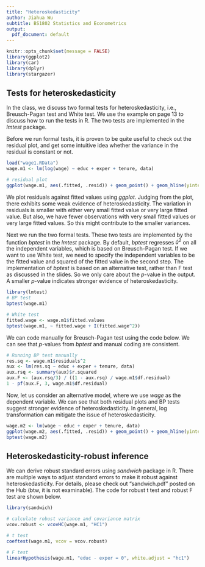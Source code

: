 ```yaml
---
title: "Heteroskedasticity"
author: Jiahua Wu
subtitle: BS1802 Statistics and Econometrics
output:
  pdf_document: default
---
```


```r
knitr::opts_chunk$set(message = FALSE)
library(ggplot2)
library(car)
library(dplyr)
library(stargazer)
```

## Tests for heteroskedasticity
In the class, we discuss two formal tests for heteroskedasticity, i.e., Breusch-Pagan test and White test. We use the example on page 13 to discuss how to run the tests in R. The two tests are implemented in the $lmtest$ package.

Before we run formal tests, it is proven to be quite useful to check out the residual plot, and get some intuitive idea whether the variance in the residual is constant or not.
```r
load("wage1.RData")
wage.m1 <- lm(log(wage) ~ educ + exper + tenure, data)

# residual plot
ggplot(wage.m1, aes(.fitted, .resid)) + geom_point() + geom_hline(yintercept = 0)
```
We plot residuals against fitted values using $ggplot$. Judging from the plot, there exhibits some weak evidence of heteroskedasticity. The variation in residuals is smaller with either very small fitted value or very large fitted value. But also, we have fewer observations with very small fitted values or very large fitted values. So this might contribute to the smaller variances.

Next we run the two formal tests. These two tests are implemented by the function $bptest$ in the $lmtest$ package. By default, $bptest$ regresses $\hat{u}^2$ on all the independent variables, which is based on Breusch-Pagan test. If we want to use White test, we need to specify the independent variables to be the fitted value and squared of the fitted value in the second step. The implementation of $bptest$ is based on an alternative test, rather than F test as discussed in the slides. So we only care about the $p$-value in the output. A smaller $p$-value indicates stronger evidence of heteroskedasticity. 
```r
library(lmtest)
# BP test
bptest(wage.m1)

# White test
fitted.wage <- wage.m1$fitted.values
bptest(wage.m1, ~ fitted.wage + I(fitted.wage^2))
```
We can code manually for Breusch-Pagan test using the code below. We can see that $p$-values from $bptest$ and manual coding are consistent. 
```r
# Running BP test manually
res.sq <- wage.m1$residuals^2 
aux <- lm(res.sq ~ educ + exper + tenure, data)
aux.rsq <- summary(aux)$r.squared
aux.F <- (aux.rsq/3) / ((1 - aux.rsq) / wage.m1$df.residual)
1 - pf(aux.F, 3, wage.m1$df.residual)
```
Now, let us consider an alternative model, where we use $wage$ as the dependent variable. We can see that both residual plots and BP tests suggest stronger evidence of heteroskedasticity. In general, log transformation can mitigate the issue of heteroskedasticity.
```r
wage.m2 <- lm(wage ~ educ + exper + tenure, data)
ggplot(wage.m2, aes(.fitted, .resid)) + geom_point() + geom_hline(yintercept = 0)
bptest(wage.m2)
```


## Heteroskedasticity-robust inference
We can derive robust standard errors using $sandwich$ package in R. There are multiple ways to adjust standard errors to make it robust against heteroskedasticity. For details, please check out "sandwich.pdf" posted on the Hub (btw, it is not examinable). The code for robust t test and robust F test are shown below.
```r
library(sandwich)

# calculate robust variance and covariance matrix
vcov.robust <- vcovHC(wage.m1, "HC1")

# t test
coeftest(wage.m1, vcov = vcov.robust)

# F test
linearHypothesis(wage.m1, "educ - exper = 0", white.adjust = "hc1")
```